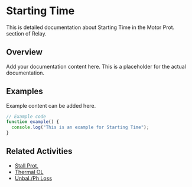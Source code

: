 # Starting Time

This is detailed documentation about Starting Time in the Motor Prot. section of Relay.

## Overview

Add your documentation content here. This is a placeholder for the actual documentation.

## Examples

Example content can be added here.

```typescript
// Example code
function example() {
  console.log("This is an example for Starting Time");
}
```

## Related Activities

- [Stall Prot.](/docs/relay/motor-prot/stall-prot)
- [Thermal OL](/docs/relay/motor-prot/thermal-ol)
- [Unbal./Ph Loss](/docs/relay/motor-prot/unbalph-loss)
